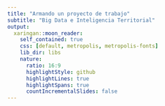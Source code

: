 ```yaml
---
title: "Armando un proyecto de trabajo"
subtitle: "Big Data e Inteligencia Territorial"
output:
  xaringan::moon_reader:
    self_contained: true
    css: [default, metropolis, metropolis-fonts]
    lib_dir: libs
    nature:
      ratio: 16:9
      highlightStyle: github
      highlightLines: true
      highlightSpans: true
      countIncrementalSlides: false
---
```



<style type="text/css">

.remark-slide-content {
    font-size: 25px;
    padding: 1em 1em 1em 1em;
}

```css

.remark-code{
  line-height: 1.5; font-size: 80%
}

@media print {
  .has-continuation {
    display: block;
  }
}
```


```r
##~~~~~~~~~~~~~~~~~~~~~~~~~~~~~~~~~~~~~~~~~~~~~~~~~~~~~~~~~~~~~~~~~~~~~~~~~~~~~~
##                                  PIZARRA                                 ----
##~~~~~~~~~~~~~~~~~~~~~~~~~~~~~~~~~~~~~~~~~~~~~~~~~~~~~~~~~~~~~~~~~~~~~~~~~~~~~~
xaringanExtra::use_scribble()
```


```r
##~~~~~~~~~~~~~~~~~~~~~~~~~~~~~~~~~~~~~~~~~~~~~~~~~~~~~~~~~~~~~~~~~~~~~~~~~~~~~~
##                                  cLIPBOARD                               ----
##~~~~~~~~~~~~~~~~~~~~~~~~~~~~~~~~~~~~~~~~~~~~~~~~~~~~~~~~~~~~~~~~~~~~~~~~~~~~~~
htmltools::tagList(
  xaringanExtra::use_clipboard(
    button_text = "<i class=\"fa fa-Copiar código\"></i>",
    success_text = "<i class=\"fa fa-check\" style=\"color: #90BE6D\"></i>",
    error_text = "<i class=\"fa fa-times-circle\" style=\"color: #F94144\"></i>"
  ),
  rmarkdown::html_dependency_font_awesome()
)
```


```r
##~~~~~~~~~~~~~~~~~~~~~~~~~~~~~~~~~~~~~~~~~~~~~~~~~~~~~~~~~~~~~~~~~~~~~~~~~~~~~~
##                          PRESENTACION VS RSTUDIO                         ----
##~~~~~~~~~~~~~~~~~~~~~~~~~~~~~~~~~~~~~~~~~~~~~~~~~~~~~~~~~~~~~~~~~~~~~~~~~~~~~~
xaringanExtra::use_fit_screen()
```


```r
##~~~~~~~~~~~~~~~~~~~~~~~~~~~~~~~~~~~~~~~~~~~~~~~~~~~~~~~~~~~~~~~~~~~~~~~~~~~~~~
##                          ESTILOS EXTRA -RESALTADO-                       ----
##~~~~~~~~~~~~~~~~~~~~~~~~~~~~~~~~~~~~~~~~~~~~~~~~~~~~~~~~~~~~~~~~~~~~~~~~~~~~~~
xaringanExtra::use_extra_styles(
  hover_code_line = TRUE,         #<<
  mute_unhighlighted_code = TRUE  #<<
)
```

```r
# This is the recommended set up for flipbooks
# you might think about setting cache to TRUE as you gain practice --- building flipbooks from scratch can be time consuming
knitr::opts_chunk$set(fig.width = 10, message = FALSE, warning = FALSE, comment = "", cache = F)

#devtools::install_github("gadenbuie/countdown")
library(countdown)
library(flipbookr)
library(tidyverse)
library(xaringanthemer)
library(xaringan)
library(gt)
library(icons)
library(here)
```


# Hoja de ruta


<br><br>


## ✔️ Estructura de carpetas

## ✔️ Proyectos de trabajo (_R project_)


---
class: inverse, middle, center

# Proyectos y rutas de trabajo

<html>  <div style='float:left'></div>  <hr color='#EB811B' size=1px width=1125px></html>



---
# Proyectos y rutas de trabajo

Intentar correr el siguiente script:


```r
library(tidyverse)

b_inmuebles <- read_csv("C:/Users/pablo/Documents/Pablo/Cursos R/R+FLACSO/R+BigData/r_bigdataEit_flacso/datos/inmuebles-estado-nacional.csv")
```


--

### A tener en cuenta respecto a la sentencia para importar el archivo (nuestra base):


- Si se la compartimos a otra persona, __se rompe__
    
- Si cambiamos de computadora, __se rompe__
    
- Si lo cambiamos de lugar, __se rompe__
   

---
# Armar un nuevo proyecto



.pull-left[

#### Paso 1:

```r
knitr::include_graphics(here("3_flujo_de_trabajo", "img", "nuevo_proyecto.png"))
```

]

.pull-right[

#### Paso 2:

```r
knitr::include_graphics(here("3_flujo_de_trabajo", "img", "nuevo_proyecto_1.png"))
```

]


---
# Armar un nuevo proyecto


.pull-left[

#### Paso 3:

```r
knitr::include_graphics(here("3_flujo_de_trabajo", "img", "nuevo_proyecto_2.png"))
```

]

.pull-right[

#### Resultado:

```r
knitr::include_graphics(here("3_flujo_de_trabajo", "img", "proyecto_nuevo.png"))
```

]


---
# Armar un nuevo proyecto

```r
knitr::include_graphics(here("3_flujo_de_trabajo", "img", "proyecto_nuevo_ancla.png"))
```

---
# Proyectos y rutas de trabajo


### Armando un proyecto con Rstudio, al ubicar la base de datos en la carpeta, la función se escribiría de esta forma:

```r
library(tidyverse)

b_inmuebles <- read_csv("inmuebles-estado-nacional.csv")
```


--

### Ventajas: 

    - R pone un ancla, un punto de partida desde donde recorre las carpetas de la computadora.

    - A == orden de carpeta --> == código para encontrar el archivo.

---
# Flujo de trabajo

### Supongamos que queremos comenzar un nuevo proyecto para analizar el conjunto de inmuebles del Estado Nacional Argentino.

--

#### El flujo de trabajo sería el siguiente:


1) Armo la carpeta del proyecto, por ejemplo con la estructura siguiente:

- 📂 inmuebles_estado

    - 📂 datos
    
    - 📂 resultados
    
    - 📂 scripts
    
    - 📂 docs
        

---
# Proyecto de trabajo

2) Ubico la base de datos en la carpeta correspondiente (__datos__):

- 📂 inmuebles_estado

    - 📂 datos
    
         - 📄 inmuebles-estado-nacional.csv
    
    - 📂 resultados
    
    - 📂 scripts
    
    - 📂 docs_metodologicos

---
# Proyecto de trabajo


3) Abro Rstudio y creo un proyecto, ubicado en la carpeta principal (**inmuebles_estado**)


- 📂 inmuebles_estado
   
     -  <img src = "img/Rproject.png" style="height: 35px; width:35px;"/>  _proyecto_inmuebles_estado.Rproj_
  
     - 📂 datos
     
         - 📄 _inmuebles-estado-nacional.csv_
     
     - 📂 resultados
     
     - 📂 scripts
     
     - 📂 docs


---
# Proyecto de trabajo


4) Creo un script llamado _levantar_datos.R_ para trabajar en R y lo guardo en la carpeta __scripts__


- 📂 inmuebles_estado
    
    -  <img src = "img/Rproject.png" style="height: 35px; width:35px;"/>  _inmubles_estado.Rproj_
  
    - 📂 datos
  
        - 📄 _inmuebles-estado-nacional.csv_
  
    - 📂 resultados
    
    - 📂 scripts
    
        - 📄 _1_levantar_datos.R_
    
    - 📂 docs


---
# Proyecto de trabajo

5) En el script, cargo los paquetes cuyas funciones voy a utilizar. En este caso, el paquete `tidyverse` para poder importar bases de datos con la función `read_csv()`:

```r
library(tidyverse)
```

--

6) Creo un objeto en el cual voy a importar la base de datos y utilizo la función `read_csv()` para hacerlo.

__Recordar:__ _Estamos en un proyecto, por lo que la ruta comienza en la carpeta en la que se encuentra el archivo .Rproj_

```r
b_inmuebles <- read_csv("datos/inmuebles-estado-nacional.csv")
```

```r
b_inmuebles <- read_csv(here("datos", "inmuebles-estado-nacional.csv"))
```

---
# Funciones para una primera mirada a la base de datos:

| __Función__       | __Acción__ |
| :---              | :---   |
| `dim()`           | *Nos dice cuántas filas y columnas tiene la base*|
| `colnames()`      | *Devuelve todos los nombres de las variables de la base*|
| `str()`           | *Devuelve una vista preliminar de la estructura de las variables*|
| `summary()`       | *Devuelve un resúmen de medidas centrales para variables numéricas y características para variables de texto *|
| `class()`         | *Chequeo el tipo de objeto*|
| `length()`        | *Devuelve la cantidad de elementos de un objeto*|
| `table()`         | *Frecuencia simple o bivariada de una variable*|
| `is.na()`         | *Verifica la presencia de valores NA (_missinh_) en la base/variable*|
| `mean()`          | *Calcula el valor promedio de una variable numércia*|


---
class: inverse, middle, center


# PRÁCTICA

<html>  <div style='float:left'></div>  <hr color='#EB811B' size=1px width=1125px></html>



---
class: inverse, middle

# Práctica

1. Crear una carpeta donde alojar el proyecto de trabajo

1. Crear la estructura de carpetas propuesta

1. En la carpeta __datos__ (o como la hayas nombrado) incorporar una base de datos, preferentemente que usemos cotidianamente.

1. Crear un script de trabajo y alojarlo en la carpeta __scripts__ (o como la hayas nombrado)

1. Importar la base de datos y aplicar alguna de las funciones descritas previamente

`r countdown(minutes = 10, seconds = 00, update_every = 15)`


